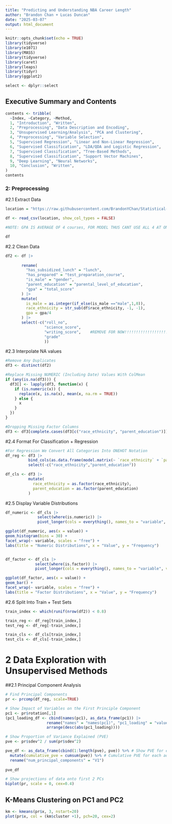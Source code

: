---
title: "Predicting and Understanding NBA Career Length"
author: "Brandon Chan + Lucas Duncan"
date: "2025-03-07"
output: html_document
---

```{r setup, include=FALSE}
knitr::opts_chunk$set(echo = TRUE)
library(tidyverse)
library(e1071)
library(MASS)
library(tidyverse)
library(caret)
library(leaps)
library(tidyr)
library(ggplot2)

select <- dplyr::select
```

## Executive Summary and Contents

```{r}
contents <- tribble(
  ~Index, ~Category, ~Method,
  1, "Introduction", "Written",
  2, "Preprocessing", "Data Description and Encoding",
  3, "Unsupervised Learning/Analysis", "PCA and Clustering",
  4, "Preprocessing", "Variable Selection",
  5, "Supervised Regression", "Linear and Non-Linear Regression",
  6, "Supervised Classification", "LDA/QDA and Logistic Regression",
  7, "Supervised Classification", "Tree-Based Methods",
  8, "Supervised Classification", "Support Vector Machines",
  9, "Deep Learning", "Neural Networks",
  10, "Conclusion", "Written", 
)
contents

```


### 2: Preprocessing

#2.1 Extract Data
```{r, warning=FALSE}

location = "https://raw.githubusercontent.com/BrandonYChan/Statistical-Learning/main/Student_performance_10k.csv"

df <- read_csv(location, show_col_types = FALSE) 

#NOTE: GPA IS AVERAGE OF 4 courses, FOR MODEL THUS CANT USE ALL 4 AT ONCE

df
```

#2.2 Clean Data
```{r}

df2 <- df |>
  
       rename(
         "has_subsidized_lunch" = "lunch",
         "has_prepared" = "test_preparation_course",
         "is_male" = "gender",
         "parent_education" = "parental_level_of_education",
         "gpa" = "total_score"
       ) |> 
       mutate(
         is_male = as.integer(if_else(is_male =="male",1,0)),
         race_ethnicity = str_sub(df$race_ethnicity, -1, -1),
         gpa = gpa/4
       ) |>
       select(-c("roll_no",
                 "science_score",
                 "writing_score",    #REMOVE FOR NOW!!!!!!!!!!!!!!!!!!!!!!!!!,
                 "grade"
                 ))
```


#2.3 Interpolate NA values
```{r}

#Remove Any Duplicates
df3 <- distinct(df2)

#Replace Missing NUMERIC (Including Date) Values With ColMean
if (any(is.na(df3))) {
  df3[] <- lapply(df3, function(x) {
    if (is.numeric(x)) {
      replace(x, is.na(x), mean(x, na.rm = TRUE))
    } else {
      x
    }
  })
}

#Dropping Missing Factor Columns
df3 <- df3[complete.cases(df3[c("race_ethnicity", "parent_education")]), ]
```

#2.4 Format For Classification + Regression
```{r}

#For Regression We Convert All Categories Into ONEHOT Notation
df_reg <- df3 |> 
          bind_cols(as.data.frame(model.matrix(~ `race_ethnicity` + `parent_education` - 1, data = df3))) |>
          select(-c("race_ethnicity","parent_education"))

df_cls <- df3 |> 
          mutate(
            race_ethnicity = as.factor(race_ethnicity),
            parent_education = as.factor(parent_education)
          )
```


#2.5 Display Variable Distributions
```{r}

df_numeric <- df_cls |>
              select(where(is.numeric)) |>
              pivot_longer(cols = everything(), names_to = "variable", values_to = "value")

ggplot(df_numeric, aes(x = value)) +
geom_histogram(bins = 30) +  
facet_wrap(~ variable, scales = "free") +
labs(title = "Numeric Distributions", x = "Value", y = "Frequency") 


df_factor <- df_cls |>
             select(where(is.factor)) |>
             pivot_longer(cols = everything(), names_to = "variable", values_to = "value") 

ggplot(df_factor, aes(x = value)) +
geom_bar() +  
facet_wrap(~ variable, scales = "free") +  
labs(title = "Factor Distributions", x = "Value", y = "Frequency")

```
#2.6 Split Into Train + Test Sets
```{r}

train_index <- which(runif(nrow(df2)) < 0.8)

train_reg <- df_reg[train_index,]
test_reg <- df_reg[-train_index,]

train_cls <- df_cls[train_index,]
test_cls <- df_cls[-train_index,]


```






# 2 Data Exploration with Unsupervised Methods 


##2.1 Principal Component Analysis

```{r}

# Find Principal Components
pr <- prcomp(df_reg, scale=TRUE)

# Show Impact of Variables on the First Principle Component
pc1 <- pr$rotation[,1]
(pc1_loading_df <- cbind(names(pc1), as_data_frame(pc1)) |>
                  rename("names" = "names(pc1)", "pc1_loading" = "value") |> 
                  arrange(desc(abs(pc1_loading))))

```


```{r}
# Show Proportion of Variance Explained (PVE)
pve <- pr$sdev^2 / sum(pr$sdev^2)   

pve_df <- as_data_frame(cbind(1:length(pve), pve)) %>% # Show PVE for each number of principal components
  mutate(cumulative_pve = cumsum(pve)) %>% # Cumulative PVE for each additional PC 
  rename("num_principal_components" = "V1")
  
pve_df
```


```{r}
# Show projections of data onto first 2 PCs
biplot(pr, scale = 0, cex=0.4)
```

## K-Means Clustering on PC1 and PC2

```{r}
km <- kmeans(pr$x, 3, nstart=20)
plot(pr$x, col = (km$cluster +1), pch=20, cex=2)
```






